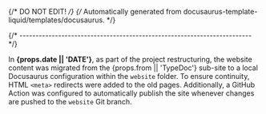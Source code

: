 {/* DO NOT EDIT! */}
{/* Automatically generated from docusaurus-template-liquid/templates/docusaurus. */}

{/* ------------------------------------------------------------------------ */}

In **{props.date || 'DATE'}**, as part of the project restructuring,
the website content was migrated from the {props.from || 'TypeDoc'}
sub-site to a local
Docusaurus configuration within the `website` folder.
To ensure continuity, HTML `<meta>` redirects were added to the old pages.
Additionally, a GitHub Action was configured to automatically publish
the site whenever changes are pushed to the `website` Git branch.
